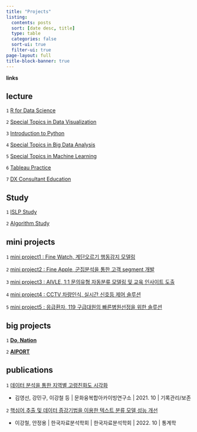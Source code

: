 ```yaml
---
title: "Projects"
listing:
  contents: posts
  sort: [date desc, title]
  type: table
  categories: false
  sort-ui: true
  filter-ui: true
page-layout: full
title-block-banner: true
---
```


**links**

::: {.panel-tabset}

## lecture

`1` [R for Data Science](https://gangcheol.github.io/mysite/posts/Lecture/RFD/%ED%86%B5%EA%B3%84%EB%B6%84%EC%84%9D/2021-06-01-01.%20sampling.html)

`2` [Special Topics in Data Visualization](https://gangcheol.github.io/mysite/posts/Lecture/STDV/2023-02-24-boxplot,%20histogram.html)

`3` [Introduction to Python](https://gangcheol.github.io/mysite/posts/Lecture/IP/2023-08-01-01wk.html)

`4` [Special Topics in Big Data Analysis](https://gangcheol.github.io/mysite/posts/Lecture/STBD/2022-03-08-(1%EC%A3%BC%EC%B0%A8).html)

`5` [Special Topics in Machine Learning](https://gangcheol.github.io/mysite/posts/Lecture/STML/2022-01-27-Intro.html)

`6` [Tableau Practice](https://gangcheol.github.io/TI2023/)

`7` [DX Consultant Education](https://gangcheol.github.io/mysite2/)

## Study

`1` [ISLP Study](https://gangcheol.github.io/ISLP2023/)

`2` [Algorithm Study](https://gangcheol.github.io/IA2023/)


## mini projects

`1` [mini project1 :  Fine Watch, 계단오르기 행동감지 모델링](https://gangcheol.github.io/projects/posts/mini%20projects/Fine%20Watch/2023-09-20-00%20.%20EDA%20,%20modeling.html)

`2` [mini project2 :  Fine Apple, 군집분석을 통한 고객 segment 개발](https://gangcheol.github.io/projects/posts/mini%20projects/Fine%20Apple/2023-09-26-00.%20EDA.html)

`3` [mini project3 :  AIVLE, 1:1 문의유형 자동분류 모델링 및 교육 인사이트 도출](https://gangcheol.github.io/projects/posts/mini%20projects/AIVLE/2023-10-16-00.%20%EB%AC%B8%EC%9D%98%20%EC%9C%A0%ED%98%95%20%EC%9E%90%EB%8F%99%EB%B6%84%EB%A5%98%20%EB%AA%A8%EB%8D%B8%EB%A7%81%20%EC%83%9D%EC%84%B1.html)

`4` [mini project4 :  CCTV 차량인식, 실시간 신호등 제어 솔루션](https://gangcheol.github.io/projects/posts/mini%20projects/CCTV%20%EC%B0%A8%EB%9F%89%EC%9D%B8%EC%8B%9D/2023-10-23-00.%20%EC%8B%A4%EC%8B%9C%EA%B0%84%20%EC%8B%A0%ED%98%B8%EB%93%B1%20%EC%A0%9C%EC%96%B4.html)

`5` [mini project5 : 응급환자, 119 구급대원의 빠른병원선정을 위한 솔루션](https://gangcheol.github.io/projects/posts/mini%20projects/%EB%B3%91%EC%9B%90%EC%84%A0%EC%A0%95%20%EC%86%94%EB%A3%A8%EC%85%98/2023-10-30-00.%20%EB%8D%B0%EC%9D%B4%ED%84%B0%20%EA%B0%80%EC%A0%B8%EC%98%A4%EA%B8%B0.html)

## big projects

`1` [**Do, Nation**](https://gangcheol.github.io/projects/posts/big%20projects/Do,%20Nation/2023-11-05-00.%20%EA%B8%B0%ED%9A%8D%EC%84%9C.html)

`2` [**AIPORT**](https://gangcheol.github.io/projects/posts/big%20projects/AI%20PORT/2023-12-12-00.%20AI%20PORT%20%EC%A0%9C%EC%95%88%EC%84%9C.html)

## publications

`1` [데이터 분석을 통한 지역별 고령친화도 시각화](https://gangcheol.github.io/projects/posts/publications/2021-10-05-P1.html)

* 김영선, 강민구, 이강철 등  | 문화융복합아카이빙연구소 | 2021. 10 | 기록관리/보존 

`2` [핵심어 추출 및 데이터 증강기법을 이용한 텍스트 분류 모델 성능 개선](https://gangcheol.github.io/projects/posts/publications/2023-02-22-P2.html)

* 이강철, 안정용 | 한국자료분석학회 | 한국자료분석학회 | 2022. 10 | 통계학

:::